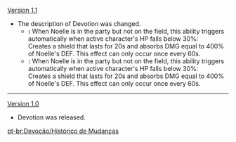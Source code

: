 {{Change History/Header}}
[[Version 1.1]]
*The description of Devotion was changed.
**'''{{Color|Old description}}:''' When Noelle is in the party but not on the field, this ability triggers automatically when {{Highlight|the}} active character's HP falls below 30%:<br>Creates a shield that lasts for 20s and absorbs DMG equal to 400% of Noelle's DEF. This effect can only occur once every 60s.
**'''{{Color|New description}}:''' When Noelle is in the party but not on the field, this ability triggers automatically when {{Highlight|your}} active character's HP falls below 30%:<br>Creates a shield {{Highlight|for your active character}} that lasts for 20s and absorbs DMG equal to 400% of Noelle's DEF. This effect can only occur once every 60s.
----
[[Version 1.0]]
*Devotion was released.
<noinclude>


[[pt-br:Devoção/Histórico de Mudanças]]
</noinclude>